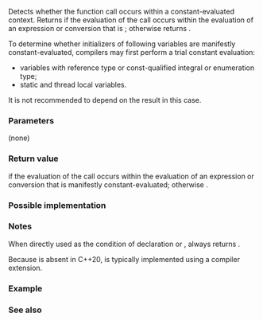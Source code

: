{{cpp/title|is_constant_evaluated}}
{{cpp/utility/navbar}}
{{ddcl|header=type_traits|since=c++20|
constexpr bool is_constant_evaluated() noexcept;
}}

Detects whether the function call occurs within a constant-evaluated context. Returns {{c|true}} if the evaluation of the call occurs within the evaluation of an expression or conversion that is {{lt|cpp/language/constant expression#Manifestly constant-evaluated expressions|manifestly constant-evaluated}}; otherwise returns {{c|false}}.

To determine whether initializers of following variables are manifestly constant-evaluated, compilers may first perform a trial constant evaluation:
* variables with reference type or const-qualified integral or enumeration type;
* static and thread local variables.

It is not recommended to depend on the result in this case.

{{source|1=
int y = 0;
const int a = std::is_constant_evaluated() ? y : 1;
// Trial constant evaluation fails. The constant evaluation is discarded.
// Variable a is dynamically initialized with 1

const int b = std::is_constant_evaluated() ? 2 : y;
// Constant evaluation with std::is_constant_evaluated() == true succeeds.
// Variable b is statically initialized with 2
}}

===Parameters===
(none)

===Return value===
{{c|true}} if the evaluation of the call occurs within the evaluation of an expression or conversion that is manifestly constant-evaluated; otherwise {{c|false}}.

===Possible implementation===
{{eq fun|1=
// This implementation requires C++23 if consteval.
constexpr bool is_constant_evaluated() noexcept
{
    if consteval
    {
        return true;
    }
    else &lt;!--Parentheses are syntactically required--&gt;
    {
        return false;
    }
}
}}

===Notes===
When directly used as the condition of {{ltt|cpp/language/static_assert}} declaration or {{lt|cpp/language/if#constexpr_if|constexpr if statement}}, {{c|std::is_constant_evaluated()}} always returns {{c|true}}.

Because {{ltt|cpp/language/if#Consteval_if|if consteval}} is absent in C++20, {{tt|std::is_constant_evaluated}} is typically implemented using a compiler extension.

{{feature test macro|__cpp_lib_is_constant_evaluated|std=C++20|value=201811L|{{tt|std::is_constant_evaluated}}}}

===Example===
{{example
|code=
#include &lt;cmath&gt;
#include &lt;iostream&gt;
#include &lt;type_traits&gt;

constexpr double power(double b, int x)
{
    if (std::is_constant_evaluated() &amp;&amp; !(b == 0.0 &amp;&amp; x &lt; 0))
    {
        // A constant-evaluation context: Use a constexpr-friendly algorithm.
        if (x == 0)
            return 1.0;
        double r {1.0};
        double p {x &gt; 0 ? b : 1.0 / b};
        for (auto u = unsigned(x &gt; 0 ? x : -x); u != 0; u /= 2)
        {
            if (u &amp; 1)
                r *= p;
            p *= p;
        }
        return r;
    }
    else
    {
        // Let the code generator figure it out.
        return std::pow(b, double(x));
    }
}

int main()
{
    // A constant-expression context
    constexpr double kilo = power(10.0, 3);
    int n = 3;
    // Not a constant expression, because n cannot be converted to an rvalue
    // in a constant-expression context
    // Equivalent to std::pow(10.0, double(n))
    double mucho = power(10.0, n);

    std::cout &lt;&lt; kilo &lt;&lt; " " &lt;&lt; mucho &lt;&lt; "\n"; // (3)
}
|output=
1000 1000
}}

===See also===
{{dsc begin}}
{{dsc inc|cpp/language/dsc constexpr}}
{{dsc inc|cpp/language/dsc consteval}}
{{dsc inc|cpp/language/dsc constinit}}
{{dsc end}}

{{langlinks|es|ja|ru|zh}}
